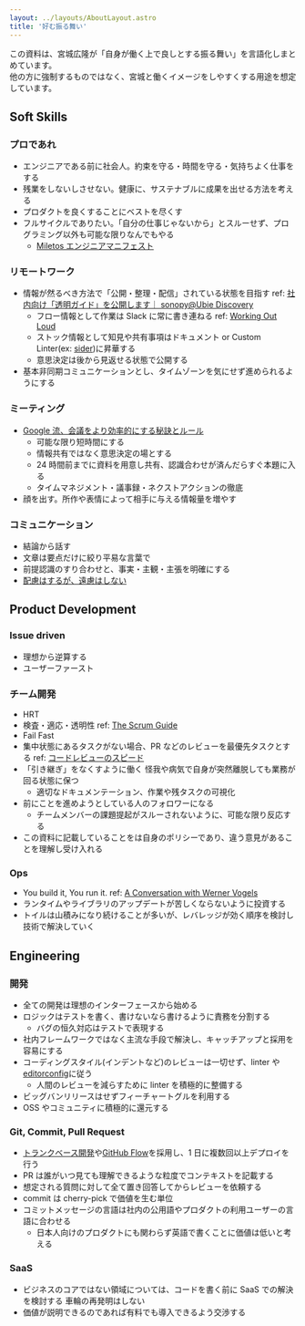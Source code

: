 ```yaml
---
layout: ../layouts/AboutLayout.astro
title: '好む振る舞い'
---
```



<Admonition icon="💡">
  <p class="m-0">
    この資料は、宮城広隆が「自身が働く上で良しとする振る舞い」を言語化しまとめています。
    <br />
    他の方に強制するものではなく、宮城と働くイメージをしやすくする用途を想定しています。
  </p>
</Admonition>

## Soft Skills

### プロであれ

- エンジニアである前に社会人。約束を守る・時間を守る・気持ちよく仕事をする
- 残業をしないしさせない。健康に、サステナブルに成果を出せる方法を考える
- プロダクトを良くすることにベストを尽くす
- フルサイクルでありたい。「自分の仕事じゃないから」とスルーせず、プログラミング以外も可能な限りなんでもやる
  - [Miletos エンジニアマニフェスト](https://www.notion.so/Miletos-1ff3198c35ff4907a38dabfecb1e3d41)

### リモートワーク

- 情報が然るべき方法で「公開・整理・配信」されている状態を目指す ref: [社内向け「透明ガイド」を公開します｜ sonopy@Ubie Discovery](https://note.com/sonopy/n/na5cd53e7c204)
  - フロー情報として作業は Slack に常に書き連ねる ref: [Working Out Loud](https://blog.studysapuri.jp/entry/2018/11/14/working-out-loud)
  - ストック情報として知見や共有事項はドキュメント or Custom Linter(ex: [sider](https://sider.review/ja))に昇華する
  - 意思決定は後から見返せる状態で公開する
- 基本非同期コミュニケーションとし、タイムゾーンを気にせず進められるようにする

### ミーティング

- [Google 流、会議をより効率的にする秘訣とルール](https://note.com/shuheikoyama/n/n69c2c3e123fc)
  - 可能な限り短時間にする
  - 情報共有ではなく意思決定の場とする
  - 24 時間前までに資料を用意し共有、認識合わせが済んだらすぐ本題に入る
  - タイムマネジメント・議事録・ネクストアクションの徹底
- 顔を出す。所作や表情によって相手に与える情報量を増やす

### コミュニケーション

- 結論から話す
- 文章は要点だけに絞り平易な言葉で
- 前提認識のすり合わせと、事実・主観・主張を明確にする
- [配慮はするが、遠慮はしない](https://www.nikkansports.com/baseball/news/201801130000090.html)

## Product Development

### Issue driven

- 理想から逆算する
- ユーザーファースト

### チーム開発

- HRT
- 検査・適応・透明性 ref: [The Scrum Guide](https://scrumguides.org/docs/scrumguide/v1/Scrum-Guide-JA.pdf)
- Fail Fast
- 集中状態にあるタスクがない場合、PR などのレビューを最優先タスクとする ref: [コードレビューのスピード](http://shuuji3.xyz/eng-practices/review/reviewer/speed.html)
- 「引き継ぎ」をなくすように働く 怪我や病気で自身が突然離脱しても業務が回る状態に保つ
  - 適切なドキュメンテーション、作業や残タスクの可視化
- 前にことを進めようとしている人のフォロワーになる
  - チームメンバーの課題提起がスルーされないように、可能な限り反応する
- この資料に記載していることをは自身のポリシーであり、違う意見があることを理解し受け入れる

### Ops

- You build it, You run it. ref: [A Conversation with Werner Vogels](https://queue.acm.org/detail.cfm?id=1142065)
- ランタイムやライブラリのアップデートが苦しくならないように投資する
- トイルは山積みになり続けることが多いが、レバレッジが効く順序を検討し技術で解決していく

## Engineering

### 開発

- 全ての開発は理想のインターフェースから始める
- ロジックはテストを書く、書けないなら書けるように責務を分割する
  - バグの恒久対応はテストで表現する
- 社内フレームワークではなく主流な手段で解決し、キャッチアップと採用を容易にする
- コーディングスタイル(インデントなど)のレビューは一切せず、linter や[editorconfig](https://editorconfig.org/)に従う
  - 人間のレビューを減らすために linter を積極的に整備する
- ビッグバンリリースはせずフィーチャートグルを利用する
- OSS やコミュニティに積極的に還元する

### Git, Commit, Pull Request

- [トランクベース開発](https://cloud.google.com/architecture/devops/devops-tech-trunk-based-development?hl=ja)や[GitHub Flow](https://gist.github.com/Gab-km/3705015)を採用し、1 日に複数回以上デプロイを行う
- PR は誰がいつ見ても理解できるような粒度でコンテキストを記載する
- 想定される質問に対して全て置き回答してからレビューを依頼する
- commit は cherry-pick で価値を生む単位
- コミットメッセージの言語は社内の公用語やプロダクトの利用ユーザーの言語に合わせる
  - 日本人向けのプロダクトにも関わらず英語で書くことに価値は低いと考える

### SaaS

- ビジネスのコアではない領域については、コードを書く前に SaaS での解決を検討する 車輪の再発明はしない
- 価値が説明できるのであれば有料でも導入できるよう交渉する
